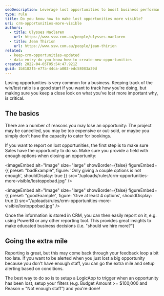 ```yaml
---
seoDescription: Leverage lost opportunities to boost business performance by setting up a CRM system with customizable loss reasons and reporting capabilities.
type: rule
title: Do you know how to make lost opportunities more visible?
uri: crm-opportunities-more-visible
authors:
  - title: Ulysses Maclaren
    url: https://www.ssw.com.au/people/ulysses-maclaren
  - title: Jean Thirion
    url: https://www.ssw.com.au/people/jean-thirion
related:
  - keep-crm-opportunities-updated
  - data-entry-do-you-know-how-to-create-new-opportunities
created: 2022-04-05T05:54:47.921Z
guid: 1b8182f5-e77a-44ca-a003-edc58083a39d
---
```


Losing opportunities is very common for a business. Keeping track of the win/lost ratio is a good start if you want to track how you're doing, but making sure you keep a close look on what you've lost more important why, is critical.
## The basics

There are a number of reasons you may lose an opportunity: The project may be cancelled, you may be too expensive or out-sold, or maybe you simply don't have the capacity to cater for bookings.

If you want to report on lost opportunities, the first step is to make sure Sales have the opportunity to do so. Make sure you provide a field with enough options when closing an opportunity:

<imageEmbed
  alt="Image"
  size="large"
  showBorder={false}
  figureEmbed={{
    preset: "badExample",
    figure: 'Only giving a couple options is not enough',
    shouldDisplay: true
  }}
  src="/uploads/rules/crm-opportunities-more-visible/lostoppobad.jpg"
/>

<imageEmbed
  alt="Image"
  size="large"
  showBorder={false}
  figureEmbed={{
    preset: "goodExample",
    figure: 'Give at least 4 options',
    shouldDisplay: true
  }}
  src="/uploads/rules/crm-opportunities-more-visible/lostoppobad.jpg"
/>

Once the information is stored in CRM, you can then easily report on it, e.g. using PowerBI or any other reporting tool. This provides great insights to make educated business decisions (i.e. "should we hire more?")

## Going the extra mile

Reporting is great, but this may come back through your feedback loop a bit too late. If you want to be alerted when you just lost a big opportunity because you don't have enough staff, you can go the extra mile and setup alerting based on conditions.

The best way to do so is to setup a LogicApp to trigger when an opportunity has been lost, setup your filters (e.g. Budget Amount >= $100,000 and Reason = "Not enough staff") and you're done!